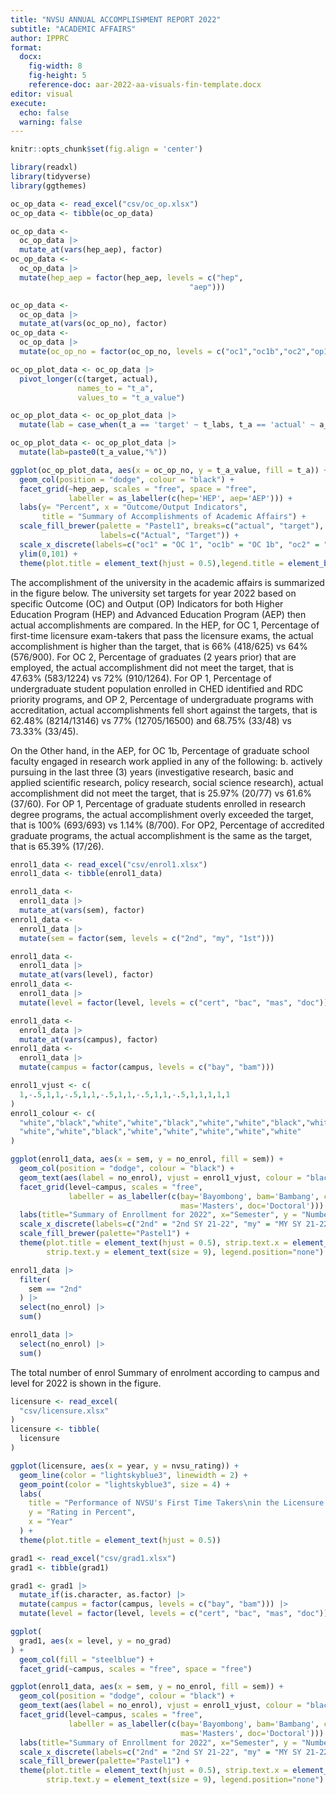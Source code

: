 ```yaml
---
title: "NVSU ANNUAL ACCOMPLISHMENT REPORT 2022"
subtitle: "ACADEMIC AFFAIRS"
author: IPPRC
format:
  docx:
    fig-width: 8
    fig-height: 5
    reference-doc: aar-2022-aa-visuals-fin-template.docx
editor: visual
execute:
  echo: false
  warning: false
---
```


```r
knitr::opts_chunk$set(fig.align = 'center')
```

```r
library(readxl)
library(tidyverse)
library(ggthemes)
```

```r
oc_op_data <- read_excel("csv/oc_op.xlsx")
oc_op_data <- tibble(oc_op_data)
```

```r
oc_op_data <-
  oc_op_data |>
  mutate_at(vars(hep_aep), factor)
oc_op_data <- 
  oc_op_data |>
  mutate(hep_aep = factor(hep_aep, levels = c("hep",
                                        "aep")))
```

```r
oc_op_data <-
  oc_op_data |>
  mutate_at(vars(oc_op_no), factor)
oc_op_data <- 
  oc_op_data |>
  mutate(oc_op_no = factor(oc_op_no, levels = c("oc1","oc1b","oc2","op1","op2")))
```

```r
oc_op_plot_data <- oc_op_data |>
  pivot_longer(c(target, actual), 
               names_to = "t_a", 
               values_to = "t_a_value")
```

```r
oc_op_plot_data <- oc_op_plot_data |>
  mutate(lab = case_when(t_a == 'target' ~ t_labs, t_a == 'actual' ~ a_labs))

oc_op_plot_data <- oc_op_plot_data |>
  mutate(lab=paste0(t_a_value,"%"))
```

```r
ggplot(oc_op_plot_data, aes(x = oc_op_no, y = t_a_value, fill = t_a)) +
  geom_col(position = "dodge", colour = "black") +
  facet_grid(~hep_aep, scales = "free", space = "free",
             labeller = as_labeller(c(hep='HEP', aep='AEP'))) +
  labs(y= "Percent", x = "Outcome/Output Indicators",
       title = "Summary of Accomplishments of Academic Affairs") +
  scale_fill_brewer(palette = "Pastel1", breaks=c("actual", "target"),
                    labels=c("Actual", "Target")) +
  scale_x_discrete(labels=c("oc1" = "OC 1", "oc1b" = "OC 1b", "oc2" = "OC 2","op1" = "OP 1", "op2" = "OP 2")) +
  ylim(0,101) +
  theme(plot.title = element_text(hjust = 0.5),legend.title = element_blank()) 
```

The accomplishment of the university in the academic affairs is summarized in the figure below. The university set targets for year 2022 based on specific Outcome (OC) and Output (OP) Indicators for both Higher Education Program (HEP) and Advanced Education Program (AEP) then actual accomplishments are compared. In the HEP, for OC 1, Percentage of first-time licensure exam-takers that pass the licensure exams, the actual accomplishment is higher than the target, that is 66% (418/625) vs 64% (576/900). For OC 2, Percentage of graduates (2 years prior) that are employed, the actual accomplishment did not meet the target, that is 47.63% (583/1224) vs 72% (910/1264). For OP 1, Percentage of undergraduate student population enrolled in CHED identified and RDC priority programs, and OP 2, Percentage of undergraduate programs with accreditation, actual accomplishments fell short against the targets, that is 62.48% (8214/13146) vs 77% (12705/16500) and 68.75% (33/48) vs 73.33% (33/45).

On the Other hand, in the AEP, for OC 1b, Percentage of graduate school faculty engaged in research work applied in any of the following: b. actively pursuing in the last three (3) years (investigative research, basic and applied scientific research, policy research, social science research), actual accomplishment did not meet the target, that is 25.97% (20/77) vs 61.6% (37/60). For OP 1, Percentage of graduate students enrolled in research degree programs, the actual accomplishment overly exceeded the target, that is 100% (693/693) vs 1.14% (8/700). For OP2, Percentage of accredited graduate programs, the actual accomplishment is the same as the target, that is 65.39% (17/26).

```r
enrol1_data <- read_excel("csv/enrol1.xlsx")
enrol1_data <- tibble(enrol1_data)
```

```r
enrol1_data <-
  enrol1_data |>
  mutate_at(vars(sem), factor)
enrol1_data <- 
  enrol1_data |>
  mutate(sem = factor(sem, levels = c("2nd", "my", "1st")))
```

```r
enrol1_data <-
  enrol1_data |>
  mutate_at(vars(level), factor)
enrol1_data <- 
  enrol1_data |>
  mutate(level = factor(level, levels = c("cert", "bac", "mas", "doc")))
```

```r
enrol1_data <-
  enrol1_data |>
  mutate_at(vars(campus), factor)
enrol1_data <- 
  enrol1_data |>
  mutate(campus = factor(campus, levels = c("bay", "bam")))
```

```r
enrol1_vjust <- c(
  1,-.5,1,1,-.5,1,1,-.5,1,1,-.5,1,1,-.5,1,1,1,1,1
)
enrol1_colour <- c(
  "white","black","white","white","black","white","white","black","white","white","black",
  "white","white","black","white","white","white","white","white"
)
```


```r
ggplot(enrol1_data, aes(x = sem, y = no_enrol, fill = sem)) +
  geom_col(position = "dodge", colour = "black") +
  geom_text(aes(label = no_enrol), vjust = enrol1_vjust, colour = "black", size = 3.2) +
  facet_grid(level~campus, scales = "free",
             labeller = as_labeller(c(bay='Bayombong', bam='Bambang', cert='Certificate', bac='Baccalaureate',
                                      mas='Masters', doc='Doctoral'))) +
  labs(title="Summary of Enrollment for 2022", x="Semester", y = "Number of Enrollees") +
  scale_x_discrete(labels=c("2nd" = "2nd SY 21-22", "my" = "MY SY 21-22", "1st" = "1st SY 22-23")) +
  scale_fill_brewer(palette="Pastel1") +
  theme(plot.title = element_text(hjust = 0.5), strip.text.x = element_text(size = 10),
        strip.text.y = element_text(size = 9), legend.position="none")
```

```r
enrol1_data |>
  filter(
    sem == "2nd"
  ) |>
  select(no_enrol) |>
  sum()
```

```r
enrol1_data |>
  select(no_enrol) |>
  sum()
```

The total number of enrol   Summary of enrolment according to campus and level for 2022 is shown in the figure.

```r
licensure <- read_excel(
  "csv/licensure.xlsx"
)
licensure <- tibble(
  licensure
)
```

```r
ggplot(licensure, aes(x = year, y = nvsu_rating)) +
  geom_line(color = "lightskyblue3", linewidth = 2) +
  geom_point(color = "lightskyblue3", size = 4) +
  labs(
    title = "Performance of NVSU's First Time Takers\nin the Licensure Examintions for the Past 5 Years",
    y = "Rating in Percent",
    x = "Year"
  ) +
  theme(plot.title = element_text(hjust = 0.5))
```

```r
grad1 <- read_excel("csv/grad1.xlsx")
grad1 <- tibble(grad1)
```

```r
grad1 <- grad1 |>
  mutate_if(is.character, as.factor) |>
  mutate(campus = factor(campus, levels = c("bay", "bam"))) |>
  mutate(level = factor(level, levels = c("cert", "bac", "mas", "doc")))
```

```r
ggplot(
  grad1, aes(x = level, y = no_grad)
) +
  geom_col(fill = "steelblue") +
  facet_grid(~campus, scales = "free", space = "free")

ggplot(enrol1_data, aes(x = sem, y = no_enrol, fill = sem)) +
  geom_col(position = "dodge", colour = "black") +
  geom_text(aes(label = no_enrol), vjust = enrol1_vjust, colour = "black", size = 3.2) +
  facet_grid(level~campus, scales = "free",
             labeller = as_labeller(c(bay='Bayombong', bam='Bambang', cert='Certificate', bac='Baccalaureate',
                                      mas='Masters', doc='Doctoral'))) +
  labs(title="Summary of Enrollment for 2022", x="Semester", y = "Number of Enrollees") +
  scale_x_discrete(labels=c("2nd" = "2nd SY 21-22", "my" = "MY SY 21-22", "1st" = "1st SY 22-23")) +
  scale_fill_brewer(palette="Pastel1") +
  theme(plot.title = element_text(hjust = 0.5), strip.text.x = element_text(size = 10),
        strip.text.y = element_text(size = 9), legend.position="none")
```